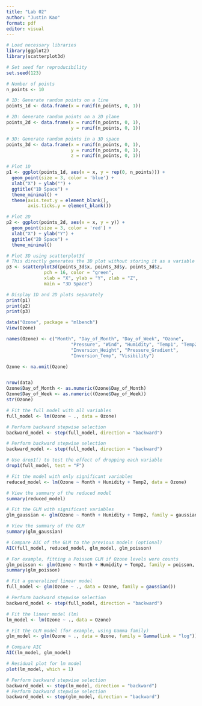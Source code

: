 ```yaml
---
title: "Lab 02"
author: "Justin Kao"
format: pdf
editor: visual
---
```


```r
# Load necessary libraries
library(ggplot2)
library(scatterplot3d)

# Set seed for reproducibility
set.seed(123)

# Number of points
n_points <- 10

# 1D: Generate random points on a line
points_1d <- data.frame(x = runif(n_points, 0, 1))

# 2D: Generate random points on a 2D plane
points_2d <- data.frame(x = runif(n_points, 0, 1), 
                        y = runif(n_points, 0, 1))

# 3D: Generate random points in a 3D space
points_3d <- data.frame(x = runif(n_points, 0, 1), 
                        y = runif(n_points, 0, 1), 
                        z = runif(n_points, 0, 1))

# Plot 1D
p1 <- ggplot(points_1d, aes(x = x, y = rep(0, n_points))) + 
  geom_point(size = 3, color = 'blue') +
  xlab("X") + ylab("") +
  ggtitle("1D Space") + 
  theme_minimal() + 
  theme(axis.text.y = element_blank(),
        axis.ticks.y = element_blank())

# Plot 2D
p2 <- ggplot(points_2d, aes(x = x, y = y)) + 
  geom_point(size = 3, color = 'red') +
  xlab("X") + ylab("Y") +
  ggtitle("2D Space") + 
  theme_minimal()

# Plot 3D using scatterplot3d
# This directly generates the 3D plot without storing it as a variable
p3 <- scatterplot3d(points_3d$x, points_3d$y, points_3d$z, 
              pch = 16, color = "green", 
              xlab = "X", ylab = "Y", zlab = "Z",
              main = "3D Space")

# Display 1D and 2D plots separately
print(p1)
print(p2)
print(p3)
```




```r
data("Ozone", package = "mlbench")
View(Ozone)
```

```r
names(Ozone) <- c("Month", "Day_of_Month", "Day_of_Week", "Ozone", 
                        "Pressure", "Wind", "Humidity", "Temp1", "Temp2", 
                        "Inversion_Height", "Pressure_Gradient", 
                        "Inversion_Temp", "Visibility")

Ozone <- na.omit(Ozone)


nrow(data)
Ozone$Day_of_Month <- as.numeric(Ozone$Day_of_Month)
Ozone$Day_of_Week <- as.numeric((Ozone$Day_of_Week))
str(Ozone)
```

```r
# Fit the full model with all variables
full_model <- lm(Ozone ~ ., data = Ozone)
```

```r
# Perform backward stepwise selection
backward_model <- step(full_model, direction = "backward")
```
```r
# Perform backward stepwise selection
backward_model <- step(full_model, direction = "backward")
```
```r
# Use drop1() to test the effect of dropping each variable
drop1(full_model, test = "F")
```

```r
# Fit the model with only significant variables
reduced_model <- lm(Ozone ~ Month + Humidity + Temp2, data = Ozone)

# View the summary of the reduced model
summary(reduced_model)
```

```r
# Fit the GLM with significant variables
glm_gaussian <- glm(Ozone ~ Month + Humidity + Temp2, family = gaussian, data = Ozone)

# View the summary of the GLM
summary(glm_gaussian)
```


```r
# Compare AIC of the GLM to the previous models (optional)
AIC(full_model, reduced_model, glm_model, glm_poisson)

```

```r
# For example, fitting a Poisson GLM if Ozone levels were counts
glm_poisson <- glm(Ozone ~ Month + Humidity + Temp2, family = poisson, data = Ozone)
summary(glm_poisson)
```

```r
# Fit a generalized linear model
full_model <- glm(Ozone ~ ., data = Ozone, family = gaussian())

# Perform backward stepwise selection
backward_model <- step(full_model, direction = "backward")
```



```r
# Fit the linear model (lm)
lm_model <- lm(Ozone ~ ., data = Ozone)

# Fit the GLM model (for example, using Gamma family)
glm_model <- glm(Ozone ~ ., data = Ozone, family = Gamma(link = "log"))

# Compare AIC
AIC(lm_model, glm_model)

```







```r
# Residual plot for lm model
plot(lm_model, which = 1)
```


```r
# Perform backward stepwise selection
backward_model <- step(lm_model, direction = "backward")
# Perform backward stepwise selection
backward_model <- step(glm_model, direction = "backward")
```


